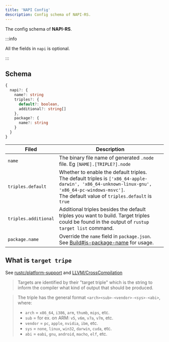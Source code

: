 ```yaml
---
title: 'NAPI Config'
description: Config schema of NAPI-RS.
---
```



The config schema of **NAPI-RS**.

:::info

All the fields in `napi` is optional.

:::

## Schema

```ts
{
  napi?: {
    name?: string
    triples?: {
      default?: boolean,
      additional?: string[]
    },
    package?: {
      name?: string
    }
  }
}
```

| Filed                | Description                                                                                                                                                                                                               |
| -------------------- | ------------------------------------------------------------------------------------------------------------------------------------------------------------------------------------------------------------------------- |
| `name`               | The binary file name of generated `.node` file. Eg <Green>`[NAME].[TRIPLE?].node`</Green>                                                                                                                                 |
| `triples.default`    | Whether to enable the default triples. <br />The default triples is `['x86_64-apple-darwin', 'x86_64-unknown-linux-gnu', 'x86_64-pc-windows-msvc']`.<br />The default value of `triples.default` is <Green>`true`</Green> |
| `triples.additional` | Additional triples besides the default triples you want to build. Target triples could be found in the output of `rustup target list` command.                                                                            |
| `package.name`       | Override the `name` field in `package.json`. See [Build#js-package-name](./build#note-for---js-package-name) for usage.                                                                                                   |

## What is `target tripe`

See [rustc/platform-support](https://doc.rust-lang.org/nightly/rustc/platform-support.html) and [LLVM/CrossCompilation](https://clang.llvm.org/docs/CrossCompilation.html#target-triple)

> Targets are identified by their "target triple" which is the string to inform the compiler what kind of output that should be produced.

> The triple has the general format `<arch><sub>-<vendor>-<sys>-<abi>`, where:
>
> - `arch` = `x86_64`, `i386`, `arm`, `thumb`, `mips`, etc.
> - `sub` = for ex. on ARM: `v5`, `v6m`, `v7a`, `v7m`, etc.
> - `vendor` = `pc`, `apple`, `nvidia`, `ibm`, etc.
> - `sys` = `none`, `linux`, `win32`, `darwin`, `cuda`, etc.
> - `abi` = `eabi`, `gnu`, `android`, `macho`, `elf`, etc.
